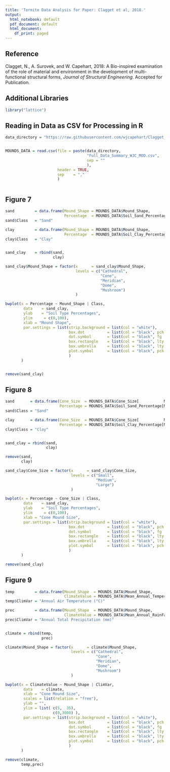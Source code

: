 ```yaml
---
title: 'Termite Data Analysis for Paper: Clagget et al, 2018.'
output:
  html_notebook: default
  pdf_document: default
  html_document:
    df_print: paged
---
```


## Reference

Clagget, N., A. Surovek, and W. Capehart, 2018: A Bio-inspired examination of the role of material and environment in the development of multi-functional structural forms, *Journal of Structural Engineering*. Accepted for Publication.

## Additional Libraries


```r

library("lattice")

```

## Reading in Data as CSV for Processing in R 

```r

data_directory = "https://raw.githubusercontent.com/wjcapehart/Clagget_et_al_2018_Termite_Climate_Mound_and_Soil_Data_Processing/master/Data_Files_for_R/"


MOUNDS_DATA = read.csv(file = paste(data_directory,
                                    "Full_Data_Summary_WJC_MOD.csv",
                                    sep = ""
                                    ),
                       header = TRUE,
                       sep    = ","
                       )



```

## Figure 7

```r


sand         = data.frame(Mound_Shape = MOUNDS_DATA$Mound_Shape,
                          Percentage  = MOUNDS_DATA$Soil_Sand_Percentage)
sand$Class   = "Sand"

clay         = data.frame(Mound_Shape = MOUNDS_DATA$Mound_Shape,
                          Percentage  = MOUNDS_DATA$Soil_Clay_Percentage)
clay$Class   = "Clay"


sand_clay    = rbind(sand,
                     clay)

sand_clay$Mound_Shape = factor(x      = sand_clay$Mound_Shape, 
                               levels = c("Cathedral",
                                          "Cone",
                                          "Meridian",
                                          "Dome",
                                          "Mushroom")
                               )

bwplot(x = Percentage ~ Mound_Shape | Class,
        data    = sand_clay,
        ylab    = "Soil Type Percentages",
        ylim     = c(0,100),
        xlab = "Mound Shape",
        par.settings = list(strip.background = list(col = "white"),
                            box.dot          = list(col = "black", pch = "|"),
                            dot.symbol       = list(col = "black", fg  = "black"),
                            box.rectangle    = list(col = "black", lty = "solid"),
                            box.umbrella     = list(col = "black", lty = "solid"),
                            plot.symbol      = list(col = "black", pch = 16)
                            )
       )


remove(sand_clay)

```

## Figure 8

```r

sand       = data.frame(Cone_Size  = MOUNDS_DATA$Cone_Size[           MOUNDS_DATA$Cone_Size != 0],
                        Percentage = MOUNDS_DATA$Soil_Sand_Percentage[MOUNDS_DATA$Cone_Size != 0])
sand$Class = "Sand"

clay       = data.frame(Cone_Size  = MOUNDS_DATA$Cone_Size[           MOUNDS_DATA$Cone_Size != 0],
                        Percentage = MOUNDS_DATA$Soil_Clay_Percentage[MOUNDS_DATA$Cone_Size != 0])
clay$Class = "Clay"


sand_clay = rbind(sand,
                  clay)

remove(sand,
       clay)

sand_clay$Cone_Size = factor(x      = sand_clay$Cone_Size,
                             levels = c("Small",
                                        "Medium",
                                        "Large")
                             )

bwplot(x = Percentage ~ Cone_Size | Class,
        data    = sand_clay,
        ylab    = "Soil Type Percentages",
        ylim     = c(0,100),
        xlab = "Cone Mound Size",
        par.settings = list(strip.background = list(col = "white"),
                            box.dot          = list(col = "black", pch = "|"),
                            dot.symbol       = list(col = "black", fg  ="black"),
                            box.rectangle    = list(col = "black", lty = "solid"),
                            box.umbrella     = list(col = "black", lty = "solid"),
                            plot.symbol      = list(col = "black", pch = 16)
                            )
       )

remove(sand_clay)
```

## Figure 9

```r

temp         = data.frame(Mound_Shape  = MOUNDS_DATA$Mound_Shape,
                          ClimateValue = MOUNDS_DATA$Mean_Annual_Temperature)
temp$ClimVar = "Annual Air Temperature (°C)"

prec         = data.frame(Mound_Shape  = MOUNDS_DATA$Mound_Shape,
                          ClimateValue = MOUNDS_DATA$Mean_Annual_RainFall)
prec$ClimVar = "Annual Total Precipitation (mm)"


climate = rbind(temp,
                prec)

climate$Mound_Shape = factor(x      = climate$Mound_Shape,
                             levels = c("Cathedral",
                                        "Cone",
                                        "Meridian",
                                        "Dome",
                                        "Mushroom")
                             )

bwplot(x = ClimateValue ~ Mound_Shape | ClimVar,
        data    = climate,
        xlab = "Cone Mound Size",
        scales = list(relation = "free"),
        ylab = "",
        ylim = list( c(5,  35), 
                     c(0,3000) ),
        par.settings = list(strip.background = list(col = "white"),
                            box.dot          = list(col = "black", pch = "|"),
                            dot.symbol       = list(col = "black", fg  = "black"),
                            box.rectangle    = list(col = "black", lty = "solid"),
                            box.umbrella     = list(col = "black", lty = "solid"),
                            plot.symbol      = list(col = "black", pch = 16)
                            )
       )

remove(climate,
       temp,prec)

```

